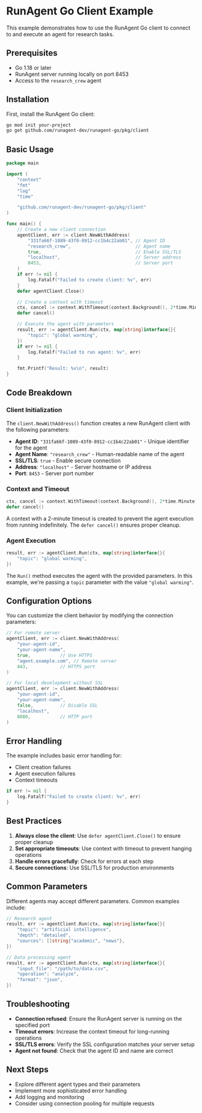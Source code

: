 # RunAgent Go Client Example

This example demonstrates how to use the RunAgent Go client to connect to and execute an agent for research tasks.

## Prerequisites

- Go 1.18 or later
- RunAgent server running locally on port 8453
- Access to the `research_crew` agent

## Installation

First, install the RunAgent Go client:

```bash
go mod init your-project
go get github.com/runagent-dev/runagent-go/pkg/client
```

## Basic Usage

```go
package main

import (
	"context"
	"fmt"
	"log"
	"time"

	"github.com/runagent-dev/runagent-go/pkg/client"
)

func main() {
	// Create a new client connection
	agentClient, err := client.NewWithAddress(
		"331fa66f-1089-43f0-8912-cc1b4c22ab01", // Agent ID
		"research_crew",                        // Agent name
		true,                                   // Enable SSL/TLS
		"localhost",                            // Server address
		8453,                                   // Server port
	)
	if err != nil {
		log.Fatalf("Failed to create client: %v", err)
	}
	defer agentClient.Close()

	// Create a context with timeout
	ctx, cancel := context.WithTimeout(context.Background(), 2*time.Minute)
	defer cancel()

	// Execute the agent with parameters
	result, err := agentClient.Run(ctx, map[string]interface{}{
		"topic": "global warming",
	})
	if err != nil {
		log.Fatalf("Failed to run agent: %v", err)
	}

	fmt.Printf("Result: %v\n", result)
}
```

## Code Breakdown

### Client Initialization

The `client.NewWithAddress()` function creates a new RunAgent client with the following parameters:

- **Agent ID**: `"331fa66f-1089-43f0-8912-cc1b4c22ab01"` - Unique identifier for the agent
- **Agent Name**: `"research_crew"` - Human-readable name of the agent
- **SSL/TLS**: `true` - Enable secure connection
- **Address**: `"localhost"` - Server hostname or IP address
- **Port**: `8453` - Server port number

### Context and Timeout

```go
ctx, cancel := context.WithTimeout(context.Background(), 2*time.Minute)
defer cancel()
```

A context with a 2-minute timeout is created to prevent the agent execution from running indefinitely. The `defer cancel()` ensures proper cleanup.

### Agent Execution

```go
result, err := agentClient.Run(ctx, map[string]interface{}{
	"topic": "global warming",
})
```

The `Run()` method executes the agent with the provided parameters. In this example, we're passing a `topic` parameter with the value `"global warming"`.

## Configuration Options

You can customize the client behavior by modifying the connection parameters:

```go
// For remote server
agentClient, err := client.NewWithAddress(
	"your-agent-id",
	"your-agent-name",
	true,           // Use HTTPS
	"agent.example.com", // Remote server
	443,            // HTTPS port
)

// For local development without SSL
agentClient, err := client.NewWithAddress(
	"your-agent-id",
	"your-agent-name",
	false,          // Disable SSL
	"localhost",
	8080,           // HTTP port
)
```

## Error Handling

The example includes basic error handling for:

- Client creation failures
- Agent execution failures
- Context timeouts

```go
if err != nil {
	log.Fatalf("Failed to create client: %v", err)
}
```

## Best Practices

1. **Always close the client**: Use `defer agentClient.Close()` to ensure proper cleanup
2. **Set appropriate timeouts**: Use context with timeout to prevent hanging operations
3. **Handle errors gracefully**: Check for errors at each step
4. **Secure connections**: Use SSL/TLS for production environments

## Common Parameters

Different agents may accept different parameters. Common examples include:

```go
// Research agent
result, err := agentClient.Run(ctx, map[string]interface{}{
	"topic": "artificial intelligence",
	"depth": "detailed",
	"sources": []string{"academic", "news"},
})

// Data processing agent
result, err := agentClient.Run(ctx, map[string]interface{}{
	"input_file": "/path/to/data.csv",
	"operation": "analyze",
	"format": "json",
})
```

## Troubleshooting

- **Connection refused**: Ensure the RunAgent server is running on the specified port
- **Timeout errors**: Increase the context timeout for long-running operations
- **SSL/TLS errors**: Verify the SSL configuration matches your server setup
- **Agent not found**: Check that the agent ID and name are correct

## Next Steps

- Explore different agent types and their parameters
- Implement more sophisticated error handling
- Add logging and monitoring
- Consider using connection pooling for multiple requests